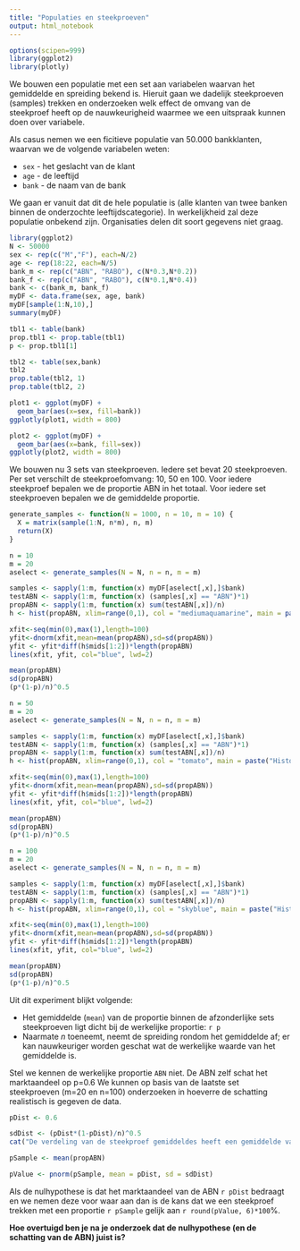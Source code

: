 ```yaml
---
title: "Populaties en steekproeven"
output: html_notebook
---
```


```r
options(scipen=999)
library(ggplot2)
library(plotly)
```

We bouwen een populatie met een set aan variabelen waarvan het gemiddelde en spreiding bekend is. Hieruit gaan we dadelijk steekproeven (samples) trekken en onderzoeken welk effect de omvang van de steekproef heeft op de nauwkeurigheid waarmee we een uitspraak kunnen doen over variabele.

Als casus nemen we een ficitieve populatie van 50.000 bankklanten, waarvan we de volgende variabelen weten:

- `sex` - het geslacht van de klant
- `age` - de leeftijd
- `bank` - de naam van de bank

We gaan er vanuit dat dit de hele populatie is (alle klanten van twee banken binnen de onderzochte leeftijdscategorie). In werkelijkheid zal deze populatie onbekend zijn. Organisaties delen dit soort gegevens niet graag.

```r
library(ggplot2)
N <- 50000
sex <- rep(c("M","F"), each=N/2)
age <- rep(18:22, each=N/5)
bank_m <- rep(c("ABN", "RABO"), c(N*0.3,N*0.2))
bank_f <- rep(c("ABN", "RABO"), c(N*0.1,N*0.4))
bank <- c(bank_m, bank_f)
myDF <- data.frame(sex, age, bank)
myDF[sample(1:N,10),]
summary(myDF)

tbl1 <- table(bank)
prop.tbl1 <- prop.table(tbl1)
p <- prop.tbl1[1]

tbl2 <- table(sex,bank)
tbl2
prop.table(tbl2, 1)
prop.table(tbl2, 2)

plot1 <- ggplot(myDF) +
  geom_bar(aes(x=sex, fill=bank))
ggplotly(plot1, width = 800)

plot2 <- ggplot(myDF) +
  geom_bar(aes(x=bank, fill=sex))
ggplotly(plot2, width = 800)
```

We bouwen nu 3 sets van steekproeven. Iedere set bevat 20 steekproeven. Per set verschilt de steekproefomvang: 10, 50 en 100. Voor iedere steekproef bepalen we de proportie ABN in het totaal. Voor iedere set steekproeven bepalen we de gemiddelde proportie.

```r
generate_samples <- function(N = 1000, n = 10, m = 10) {
  X = matrix(sample(1:N, n*m), n, m)
  return(X)
}

n = 10
m = 20
aselect <- generate_samples(N = N, n = n, m = m)

samples <- sapply(1:m, function(x) myDF[aselect[,x],]$bank)
testABN <- sapply(1:m, function(x) (samples[,x] == "ABN")*1)
propABN <- sapply(1:m, function(x) sum(testABN[,x])/n)
h <- hist(propABN, xlim=range(0,1), col = "mediumaquamarine", main = paste("Histogram of m = " , m, " samples of n = ", n, "items"))

xfit<-seq(min(0),max(1),length=100) 
yfit<-dnorm(xfit,mean=mean(propABN),sd=sd(propABN)) 
yfit <- yfit*diff(h$mids[1:2])*length(propABN) 
lines(xfit, yfit, col="blue", lwd=2)

mean(propABN)
sd(propABN)
(p*(1-p)/n)^0.5
```

```r
n = 50
m = 20
aselect <- generate_samples(N = N, n = n, m = m)

samples <- sapply(1:m, function(x) myDF[aselect[,x],]$bank)
testABN <- sapply(1:m, function(x) (samples[,x] == "ABN")*1)
propABN <- sapply(1:m, function(x) sum(testABN[,x])/n)
h <- hist(propABN, xlim=range(0,1), col = "tomato", main = paste("Histogram of m = " , m, " samples of n = ", n, "items"))

xfit<-seq(min(0),max(1),length=100) 
yfit<-dnorm(xfit,mean=mean(propABN),sd=sd(propABN)) 
yfit <- yfit*diff(h$mids[1:2])*length(propABN) 
lines(xfit, yfit, col="blue", lwd=2)

mean(propABN)
sd(propABN)
(p*(1-p)/n)^0.5
```

```r
n = 100
m = 20
aselect <- generate_samples(N = N, n = n, m = m)

samples <- sapply(1:m, function(x) myDF[aselect[,x],]$bank)
testABN <- sapply(1:m, function(x) (samples[,x] == "ABN")*1)
propABN <- sapply(1:m, function(x) sum(testABN[,x])/n)
h <- hist(propABN, xlim=range(0,1), col = "skyblue", main = paste("Histogram of m = " , m, " samples of n = ", n, "items"))

xfit<-seq(min(0),max(1),length=100) 
yfit<-dnorm(xfit,mean=mean(propABN),sd=sd(propABN)) 
yfit <- yfit*diff(h$mids[1:2])*length(propABN) 
lines(xfit, yfit, col="blue", lwd=2)

mean(propABN)
sd(propABN)
(p*(1-p)/n)^0.5
```

Uit dit experiment blijkt volgende:

- Het gemiddelde (`mean`) van de proportie binnen de afzonderlijke sets steekproeven ligt dicht bij de werkelijke proportie: `r p`
- Naarmate $n$ toeneemt, neemt de spreiding rondom het gemiddelde af; er kan nauwkeuriger worden geschat wat de werkelijke waarde van het gemiddelde is.

Stel we kennen de werkelijke proportie `ABN` niet. De ABN zelf schat het marktaandeel op p=0.6 We kunnen op basis van de laatste set steekproeven (m=20 en n=100) onderzoeken in hoeverre de schatting realistisch is gegeven de data.

```r
pDist <- 0.6

sdDist <- (pDist*(1-pDist)/n)^0.5
cat("De verdeling van de steekproef gemiddeldes heeft een gemiddelde van", pDist, "en een standaard deviatie van", sdDist, "\n\n")

pSample <- mean(propABN)

pValue <- pnorm(pSample, mean = pDist, sd = sdDist)

```

Als de nulhypothese is dat het marktaandeel van de ABN `r pDist` bedraagt en we nemen deze voor waar aan dan is de kans dat we een steekproef trekken met een proportie `r pSample` gelijk aan `r round(pValue, 6)*100`%.

**Hoe overtuigd ben je na je onderzoek dat de nulhypothese (en de schatting van de ABN) juist is?**
